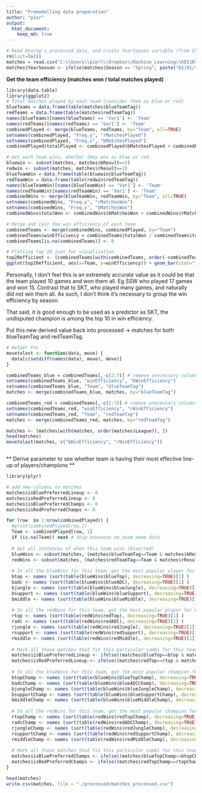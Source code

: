 ```yaml
---
title: "Premodelling data preparation"
author: "pier"
output:
  html_document:
    keep_md: true
---
```



```r
# Read Anurag's processed data, and create YearSeason variable (from Charles)
rm(list=ls())
matches = read.csv('C:\\Users\\pierl\\Dropbox\\Machine_Learning\\KE5107\\processed\\matches.csv')
matches$YearSeason <- ifelse(matches$Season == "Spring", paste("01/01/", as.character(matches$Year), sep=""), paste("01/06/", as.character(matches$Year), sep=""))


```

**Get the team efficiency (matches won / total matches played)**

```r
library(data.table)
library(ggplot2)
# Total matches played by each team (consider them as blue or red)
blueTeams = data.frame(table(matches$blueTeamTag))
redTeams = data.frame(table(matches$redTeamTag))
names(blueTeams)[names(blueTeams) == 'Var1'] <- 'Team'
names(redTeams)[names(redTeams) == 'Var1'] <- 'Team'
combinedPlayed <- merge(blueTeams, redTeams, by="Team", all=TRUE)
setnames(combinedPlayed, "Freq.y", "rMatchesPlayed")
setnames(combinedPlayed, "Freq.x", "bMatchesPlayed")
combinedPlayed$totalPlayed <- combinedPlayed$bMatchesPlayed + combinedPlayed$rMatchesPlayed

# Get each team wins, whether they won as blue or red
bluewin <- subset(matches, matches$bResult==1)
redwin <- subset(matches, matches$rResult==1)
blueTeamWin = data.frame(table(bluewin$blueTeamTag))
redTeamWin = data.frame(table(redwin$redTeamTag))
names(blueTeamWin)[names(blueTeamWin) == 'Var1'] <- 'Team'
names(redTeamWin)[names(redTeamWin) == 'Var1'] <- 'Team'
combinedWins <- merge(blueTeamWin, redTeamWin, by="Team", all=TRUE)
setnames(combinedWins, "Freq.y", "rMatchesWon")
setnames(combinedWins, "Freq.x", "bMatchesWon")
combinedWins$totalWon <- combinedWins$bMatchesWon + combinedWins$rMatchesWon

# Merge and calc the win efficiency of each team
combinedTeams <- merge(combinedWins, combinedPlayed, by="Team")
combinedTeams$winEfficiency = combinedTeams$totalWon / combinedTeams$totalPlayed
combinedTeams[is.na(combinedTeams)] <- 0 

# Plotting top 20 just for visualization
top20efficient <- (combinedTeams[with(combinedTeams, order(-combinedTeams$winEfficiency)), ])[1:20, ]
ggplot(top20efficient, aes(x=Team, y=winEfficiency)) + geom_bar(stat="identity") +ggtitle("Top 20 Teams Most Efficient At Winning") + theme(plot.title = element_text(hjust = 0.5))
```

Personally, I don't feel this is an extremely accurate value as it could be that the team played 10 games and won them all. Eg SSW who played 17 games and won 15. Contrast that to SKT, who played many games, and naturally did not win them all. As such, I don't think it's necessary to group the win efficiency by season. 

That said, it is good enough to be used as a predictor as SKT, the undisputed champion is among the top 10 in win efficiency. 

Put this new derived value back into processed -> matches for both blueTeamTag and redTeamTag.

```r
# Helper Fns
movetolast <- function(data, move) {
  data[c(setdiff(names(data), move), move)]
}

combinedTeams_blue = combinedTeams[,-c(2:7)] # remove unecessary columns
setnames(combinedTeams_blue, "winEfficiency", "bWinEfficiency")
setnames(combinedTeams_blue, "Team", "blueTeamTag")
matches <- merge(combinedTeams_blue, matches, by="blueTeamTag")

combinedTeams_red = combinedTeams[,-c(2:7)] # remove unecessary columns
setnames(combinedTeams_red, "winEfficiency", "rWinEfficiency")
setnames(combinedTeams_red, "Team", "redTeamTag")
matches <- merge(combinedTeams_red, matches, by="redTeamTag")

matches <- (matches[with(matches, order(matches$League)), ])
head(matches)
movetolast(matches, c("bWinEfficiency", "rWinEfficiency"))



```


** Derive parameter to see whether team is having their most effective line-up of players/champions **

```r

library(plyr)

# add new columns to matches
matches$isBluePreferredLineup <- 0
matches$isRedPreferredLineup <- 0
matches$isBluePreferredChamps <- 0
matches$isRedPreferredChamps <- 0

for (row  in 1:nrow(combinedPlayed)) {
  #print(combinedPlayed[row,])
  Team <- combinedPlayed[row, 1]
  if (is.na(Team)) next # skip nonsense no team name data
  
  # Get all instances of when this team wins (blue/red)
  blueWins <- subset(matches, (matches$blueTeamTag==Team & matches$bResult==1))
  redWins <- subset(matches, (matches$redTeamTag==Team & matches$rResult==1))
  
  # In all the blueWins for this team, get the most popular player for each pos
  btop <- names (sort(table(blueWins$blueTop), decreasing=TRUE)[1] )
  badc <- names (sort(table(blueWins$blueADC), decreasing=TRUE)[1] )
  bjungle <- names (sort(table(blueWins$blueJungle), decreasing=TRUE)[1])
  bsupport <- names (sort(table(blueWins$blueSupport), decreasing=TRUE)[1])
  bmiddle <- names (sort(table(blueWins$blueMiddle), decreasing=TRUE)[1])
  
  # In all the redWins for this team, get the most popular player for each pos
  rtop <- names (sort(table(redWins$redTop), decreasing=TRUE)[1] )
  radc <- names (sort(table(redWins$redADC), decreasing=TRUE)[1] )
  rjungle <- names (sort(table(redWins$redJungle), decreasing=TRUE)[1])
  rsupport <- names (sort(table(redWins$redSupport), decreasing=TRUE)[1])
  rmiddle <- names (sort(table(redWins$redMiddle), decreasing=TRUE)[1])
  
  # Mark all those matches that fit this particular combi for this team as having the preferred line-up
  matches$isBluePreferredLineup <- ifelse((matches$blueTop==btop & matches$blueADC==badc & matches$blueJungle==bjungle & matches$blueSupport==bsupport & matches$blueMiddle==bmiddle), 1, matches$isBluePreferredLineup)
  matches$isRedPreferredLineup <- ifelse((matches$redTop==rtop & matches$redADC==radc & matches$redJungle==rjungle & matches$redSupport==rsupport & matches$redMiddle==rmiddle), 1, matches$isRedPreferredLineup)
  
  # In all the blueWins for this team, get the most popular champion for each pos
  btopChamp <- names (sort(table(blueWins$blueTopChamp), decreasing=TRUE)[1] )
  badcChamp <- names (sort(table(blueWins$blueADCChamp), decreasing=TRUE)[1] )
  bjungleChamp <- names (sort(table(blueWins$blueJungleChamp), decreasing=TRUE)[1])
  bsupportChamp <- names (sort(table(blueWins$blueSupportChamp), decreasing=TRUE)[1])
  bmiddleChamp <- names (sort(table(blueWins$blueMiddleChamp), decreasing=TRUE)[1])
  
  # In all the redWins for this team, get the most popular champion for each pos
  rtopChamp <- names (sort(table(redWins$redTopChamp), decreasing=TRUE)[1] )
  radcChamp <- names (sort(table(redWins$redADCChamp), decreasing=TRUE)[1] )
  rjungleChamp <- names (sort(table(redWins$redJungleChamp), decreasing=TRUE)[1])
  rsupportChamp <- names (sort(table(redWins$redSupportChamp), decreasing=TRUE)[1])
  rmiddleChamp <- names (sort(table(redWins$redMiddleChamp), decreasing=TRUE)[1])
  
  # Mark all those matches that fit this particular combi for this team as having the preferred champions line-up
  matches$isBluePreferredChamps <- ifelse((matches$blueTopChamp==btopChamp & matches$blueADCChamp==badcChamp & matches$blueJungleChamp==bjungleChamp & matches$blueSupportChamp==bsupportChamp & matches$blueMiddleChamp==bmiddleChamp), 1, matches$isBluePreferredChamps)
  matches$isRedPreferredChamps <- ifelse((matches$redTopChamp==rtopChamp & matches$redADCChamp==radcChamp & matches$redJungleChamp==rjungleChamp & matches$redSupportChamp==rsupportChamp & matches$redMiddleChamp==rmiddleChamp), 1, matches$isRedPreferredChamps)
}

head(matches)
write.csv(matches, file = "./processed/matches_processed.csv")
```


